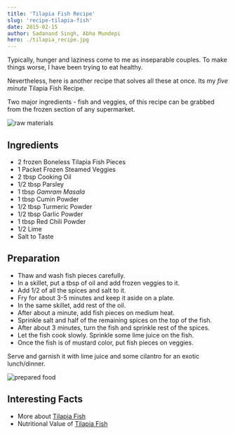 ```yaml
---
title: 'Tilapia Fish Recipe'
slug: 'recipe-tilapia-fish'
date: 2015-02-15
author: Sadanand Singh, Abha Mundepi
hero: ./tilapia_recipe.jpg
---
```


Typically, hunger and laziness come to me as inseparable couples. To
make things worse, I have been trying to eat healthy.

Nevertheless, here is another recipe that solves all these at once. Its
my _five minute_ Tilapia Fish Recipe.

Two major ingredients - fish and veggies, of this recipe can be grabbed
from the frozen section of any supermarket.

<div className='Image__Small'>
  <img
    src='https://res.cloudinary.com/sadanandsingh/image/upload/v1496963331/CookingVeggies_ti4q5u.jpg'
    alt='raw materials'
  />
</div>

## Ingredients

- 2 frozen Boneless Tilapia Fish Pieces
- 1 Packet Frozen Steamed Veggies
- 2 tbsp Cooking Oil
- 1/2 tbsp Parsley
- 1 tbsp _Gamram Masala_
- 1 tbsp Cumin Powder
- 1/2 tbsp Turmeric Powder
- 1/2 tbsp Garlic Powder
- 1 tbsp Red Chili Powder
- 1/2 Lime
- Salt to Taste

## Preparation

- Thaw and wash fish pieces carefully.
- In a skillet, put a tbsp of oil and add frozen veggies to it.
- Add 1/2 of all the spices and salt to it.
- Fry for about 3-5 minutes and keep it aside on a plate.
- In the same skillet, add rest of the oil.
- After about a minute, add fish pieces on medium heat.
- Sprinkle salt and half of the remaining spices on the top of the
  fish.
- After about 3 minutes, turn the fish and sprinkle rest of the
  spices.
- Let the fish cook slowly. Sprinkle some lime juice on the fish.
- Once the fish is of mustard color, put fish pieces on veggies.

Serve and garnish it with lime juice and some cilantro for an exotic
lunch/dinner.

<div className='Image__Small'>
  <img
    src='https://res.cloudinary.com/sadanandsingh/image/upload/v1496963334/Tilapia_v0cehs.jpg'
    alt='prepared food'
  />
</div>

## Interesting Facts

- More about [Tilapia Fish](https://en.wikipedia.org/wiki/Tilapia)
- Nutritional Value of [Tilapia Fish](https://nutritiondata.self.com/facts/finfish-and-shellfish-products/9244/2)
